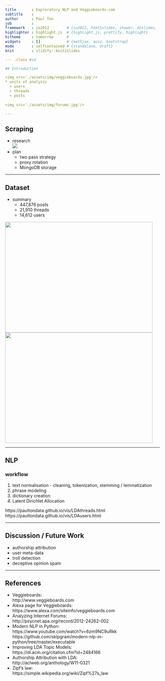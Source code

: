 ```yaml
---
title       : Exploratory NLP and Veggieboards.com
subtitle    : 
author      : Paul Ton
job         : 
framework   : io2012        # {io2012, html5slides, shower, dzslides, ...}
highlighter : highlight.js  # {highlight.js, prettify, highlight}
hitheme     : tomorrow      # 
widgets     : []            # {mathjax, quiz, bootstrap}
mode        : selfcontained # {standalone, draft}
knit        : slidify::knit2slides

--- .class #id 

## Introduction

<img src='./assets/img/veggieboards.jpg'/>
* units of analysis
  - users
  - threads
  - posts 
  
<img src='./assets/img/forums.jpg'/>

---
```


## Scraping

* research  
<img src='./assets/img/alexa.jpg'/>
* plan
  - two pass strategy
  - proxy rotation
  - MongoDB storage

---

## Dataset

* summary
  - 447,876 posts
  - 21,910 threads
  - 14,612 users  
  
<img src='./assets/img/threads_per_user.png' height='360' width='480'/><img src='./assets/img/posts_per_thread.png' height='360' width='480'/>

---

## NLP

### workflow
  1. text normalisation
    - cleaning, tokenization, stemming / lemmatization
  2. phrase modeling
  3. dictionary creation
  4. Latent Dirichlet Allocation

https://paultondata.github.io/vis/LDAthreads.html  
https://paultondata.github.io/vis/LDAusers.html

---

## Discussion / Future Work

 * authorship attribution
  - user meta-data  
 * troll detection  
 * deceptive opinion spam

---

## References

* Veggieboards:  
http://www.veggieboards.com
* Alexa page for Veggieboards:  
https://www.alexa.com/siteinfo/veggieboards.com
* Analyzing Internet Forums:  
http://psycnet.apa.org/record/2012-24262-002
* Modern NLP in Python:  
https://www.youtube.com/watch?v=6zm9NC9uRkk
https://github.com/skipgram/modern-nlp-in-python/tree/master/executable
* Improving LDA Topic Models:  
https://dl.acm.org/citation.cfm?id=2484166
* Authorship Attribution with LDA:  
http://aclweb.org/anthology/W11-0321
* Zipf's law:  
https://simple.wikipedia.org/wiki/Zipf%27s_law